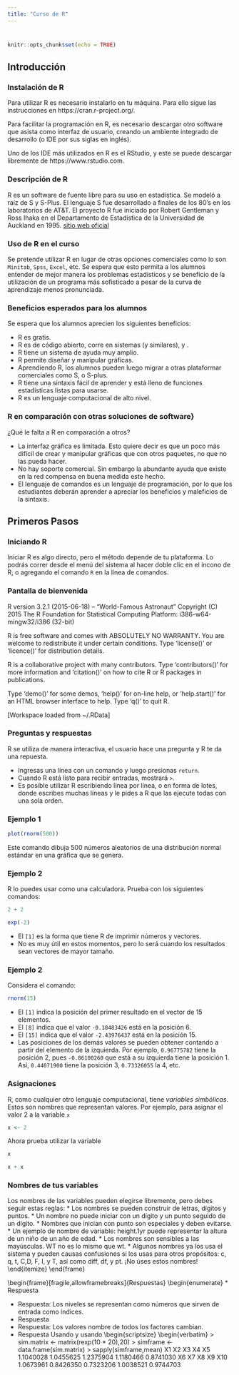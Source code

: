 ```yaml
---
title: "Curso de R"
---
```

# {.tabset .tabset-fade .tabset-pills}

```r
knitr::opts_chunk$set(echo = TRUE)
```

## Introducción
### Instalación de R
Para utilizar R es necesario instalarlo en tu máquina. Para ello sigue
las instrucciones en https://cran.r-project.org/.

Para facilitar la programación en R, es necesario descargar otro software que
asista como interfaz de usuario, creando un ambiente integrado de desarrollo
(o IDE por sus siglas en inglés).

Uno de los IDE más utilizados en R es el RStudio, y este se puede descargar
libremente de https://www.rstudio.com.

### Descripción de R

R es un software de fuente libre para su uso en estadística. Se modeló a raíz de
S y S-Plus. El lenguaje S fue desarrollado a finales de los 80's en los
laboratorios de AT\&T. El proyecto R fue iniciado por Robert Gentleman y Ross
Ihaka en el Departamento de Estadística de la Universidad de Auckland en 1995. [sitio web oficial](https://cran.r-project.org)

### Uso de R en el curso
Se pretende utilizar R en lugar de otras opciones comerciales como lo son `Minitab`,
`Spss`, `Excel`, etc. Se espera que esto permita a los alumnos entender de mejor
manera los problemas estadísticos y se beneficio de la utilización de un programa
más sofisticado a pesar de la curva de aprendizaje menos pronunciada.

### Beneficios esperados para los alumnos

Se espera que los alumnos aprecien los siguientes beneficios:

* R es gratis.
* R es de código abierto, corre en sistemas \textsc{Unix} (y similares), \textsc{Windows} y \textsc{Macintosh}.
* R tiene un sistema de ayuda muy amplio.
* R permite diseñar y manipular gráficas.
* Aprendiendo R, los alumnos pueden luego migrar a otras plataformar comerciales como S, o S-plus.
* R tiene una sintaxis fácil de aprender y está lleno de funciones estadísticas listas para usarse.
* R es un lenguaje computacional de alto nivel. 


### R en comparación con otras soluciones de software}
¿Qué le falta a R en comparación a otros?

* La interfaz gráfica es limitada. Esto quiere decir es que un poco más difícil
de crear y manipular gráficas que con otros paquetes, no que no las pueda hacer.
* No hay soporte comercial. Sin embargo la abundante ayuda que existe en la red
compensa en buena medida este hecho.
* El lenguaje de comandos es un lenguaje de programación, por lo que los estudiantes deberán aprender a apreciar los beneficios y maleficios de la sintaxis.

## Primeros Pasos

### Iniciando R

Iniciar R es algo directo, pero el método depende de tu plataforma.
Lo podrás correr desde el menú del sistema al hacer doble clic en el íncono
de R, o agregando el comando `R` en la línea de comandos.

### Pantalla de bienvenida

R version 3.2.1 (2015-06-18) -- "World-Famous Astronaut"
Copyright (C) 2015 The R Foundation for Statistical Computing
Platform: i386-w64-mingw32/i386 (32-bit)

R is free software and comes with ABSOLUTELY NO WARRANTY.
You are welcome to redistribute it under certain conditions.
Type 'license()' or 'licence()' for distribution details.

R is a collaborative project with many contributors.
Type 'contributors()' for more information and
'citation()' on how to cite R or R packages in publications.

Type 'demo()' for some demos, 'help()' for on-line help, or
'help.start()' for an HTML browser interface to help.
Type 'q()' to quit R.

[Workspace loaded from ~/.RData]

>


### Preguntas y respuestas
R se utiliza de manera interactiva, el usuario hace una pregunta y R te da
una repuesta.

* Ingresas una línea con un comando y luego presionas `return`.
* Cuando R está listo para recibir entradas, mostrará `>`.
* Es posible utilizar R escribiendo línea por línea, o en forma de lotes,
donde escribes muchas líneas y le pides a R que las ejecute todas con una sola
orden.

### Ejemplo 1
```r
plot(rnorm(500))
```
Este comando dibuja 500 números aleatorios de una distribución normal estándar en
una gráfica que se genera.

### Ejemplo 2
R lo puedes usar como una calculadora. Prueba con los siguientes comandos:
```r
2 + 2
```
```r
exp(-2)
```

* El `[1]` es la forma que tiene R de imprimir números y vectores.
* No es muy útil en estos momentos, pero lo será cuando los resultados sean
vectores de mayor tamaño.

### Ejemplo 2
Considera el comando:
```r
rnorm(15)
```

* El `[1]` indica la posición del primer resultado en el vector de 15 elementos.
* El `[8]` indica que el valor `-0.18483426` está en la posición 6.
* El `[15]` indica que el valor `-2.43976437` está en la posición 15.
* Las posiciones de los demás valores se pueden obtener contando a partir del elemento de la izquierda. Por ejemplo, `0.96775782` tiene la posición 2, pues `-0.86100260` que está a su izquierda tiene la posición 1. Así, `0.44071900` tiene
la posición 3, `0.73326055` la 4, etc.


### Asignaciones
R, como cualquier otro lenguaje computacional, tiene *variables simbólicas*.
Estos son nombres que representan valores. Por ejemplo, para asignar el valor 2 a
la variable `x`
```r
x <- 2
```

Ahora prueba utilizar la variable
```r
x
```

```r
x + x
```


### Nombres de tus variables
Los nombres de las variables pueden elegirse libremente, pero debes seguir estas
reglas:
* Los nombres se pueden construir de letras, dígitos y puntos.
* Un nombre no puede iniciar con un dígito y un punto seguido de un dígito.
* Nombres que inician con punto son especiales y deben evitarse.
* Un ejemplo de nombre de variable: height.1yr puede representar la altura de
un niño de un año de edad.
* Los nombres son sensibles a las mayúsculas. WT no es lo mismo que wt.
* Algunos nombres ya los usa el sistema y pueden causas confusiones si los usas
para otros propósitos: c, q, t, C,D, F, I, y T, así como diff, df, y pt. ¡No úses
estos nombres!
\end{itemize}
\end{frame}

\begin{frame}[fragile=singleslide]{Aritmética vectorizada}
En estadística raras veces trabajas con un sólo dato, ocupas conjuntos de datos.
Estos conjunto se pueden agrupar a través de vectores.
\begin{verbatim}
> weight <- c(60, 72, 57, 90, 95, 72)
> weight
[1] 60 72 57 90 95 72
\end{verbatim}
La función \verb|c(...)| se usa para definir vectores.
\end{frame}

\begin{frame}[fragile=singleslide]{Aritmética vectorizada}
Ahora puedes hacer cálculos aritméticos utilizando vectores.
\begin{scriptsize}
\begin{verbatim}
> height <- c(1.75, 1.80, 1.65, 1.90, 1.74, 1.91)
> bmi <- weight / height^2
> bmi
[1] 19.59184 22.22222 20.93664 24.93075 31.37799 19.73630
\end{verbatim}
\end{scriptsize}
Nota que las operaciones se hacen elemento por elemento de cada vector.
\begin{alertblock}{Reciclaje}
Si un vector es menor que otro, el vector de menor longitud se recicla.
Esto es mayormente usado en vectores de tamaño 1 (escalares), pero también cuando
se desean lograr un patrón. Si el vector de mayor tamaño no es múltiplo del de
menor tamaño, R ejecuta el cálculo pero arroja una advertencia.
\end{alertblock}
\end{frame}

\begin{frame}[fragile=singleslide]{Ejemplo}
Calculemos la media y la desviación estándar de la variable \verb|weight|.
\begin{scriptsize}
\begin{verbatim}
> sum(weight)
[1] 446
> sum(weight) / length(weight)
[1] 74.33333
\end{verbatim}
\end{scriptsize}

Para salvar la media y usarla en el cálculo de la desviación estándar:
\begin{scriptsize}
\begin{verbatim}
> xbar <- sum(weight) / length(weight)
> weight - xbar
[1] -14.333333  -2.333333 -17.333333  15.666667  20.666667  -2.333333
> (weight - xbar)^2
[1] 205.444444   5.444444 300.444444 245.444444 427.111111   5.444444
> sum((weight - xbar)^2)
[1] 1189.333
> sqrt(sum((weight - xbar)^2))
[1] 34.48671
\end{verbatim}
\end{scriptsize}

\end{frame}

\begin{frame}[fragile=singleslide]{Ejemplo}
Otra forma de lograr el mismo resultado es mediante las funciones \verb|mean(...)| y
\verb|sd(...)|
\begin{verbatim}
> mean(weight)
[1] 74.33333
> sd(weight)
[1] 15.42293
\end{verbatim}
\end{frame}

\begin{frame}[fragile=singleslide]{Ejemplo de Prueba de Hipótesis}
\begin{block}{Prueba $t$}
Usando lo datos calculados del BMI, prueba si la media de los 6 BMI's calculados
anteriormente es 22.5 o no lo es. Usa la prueba $t$ para averiguarlo.
\end{block}
\begin{scriptsize}
\begin{verbatim}
> t.test(bmi,mu=22.5)

	One Sample t-test

data:  bmi
t = 0.34488, df = 5, p-value = 0.7442
alternative hypothesis: true mean is not equal to 22.5
95 percent confidence interval:
 18.41734 27.84791
sample estimates:
mean of x 
 23.13262 
\end{verbatim}
\end{scriptsize}

\end{frame}

\begin{frame}[fragile]{Gráficas}
R puede ayudarnos a visualizar los datos mediante el uso de gráficas.
\begin{verbatim}
> plot(height,weight)
\end{verbatim}
\begin{figure}
\includegraphics[scale=0.5]{IE02_Iniciemos/plotHW1.pdf}
\end{figure}
\end{frame}

\begin{frame}[fragile]{Gráficas}
Debido a que un BMI normal debe ser alrededor de 22.5, se espera que
$weight \approx 22.5 \times height^2$. Esta línea la podemos incluir en la figura.
\begin{scriptsize}
\begin{verbatim}
> hh <- c(1.65, 1.70, 1.75, 1.80, 1.85, 1.90)
> lines(hh, 22.5 * hh^2)
\end{verbatim}
\end{scriptsize}
\begin{figure}
\includegraphics[scale=0.5]{IE02_Iniciemos/plotHW2.pdf}
\end{figure}
\end{frame}

\begin{frame}[fragile]{Gráficas}
La función \verb|lines(...)| agrega valores $(x,y)$ conectados por líneas.
\begin{block}{Nota}
En el ejemplo se utilizó como entrada de la función la variable \verb|hh| para
aproximar la línea curva por medio de líneas equidistantes ordenadas. Prueba utilizar
otros valores de entrada para averiguar que sucede si estos no están ordenados o
no so equidistantes.
\end{block}
\end{frame}

\section{Elmentos Esenciales del Lenguaje R}

\subsection{Expresiones, objetos, funciones y argumentos}

\begin{frame}[fragile]{Expresiones y Objetos}
La forma de interactuar con R es a través de expresiones.
\begin{itemize}
* El usuario ingresa una expresión, R la evalúa e imprime el resultado.
* Algunas expresiones se evalúan no por su resultado, sino por su efecto
secundario, como una imagen o escribir en un archivo.
* Todas las expresiones regresan un resultado, que puede ser \verb|NULL|, y
a veces puede ser invisible.
* Las expresiones involucran variables de referencia, operadores como $+$,
llamadas de funciones, y otras que todavía no se mencionan.
* Las expresiones trabajan en \emph{objetos}. Este es un término abstracto
para referirse a cualquier cosa que se puede asignar a una variable. Un vector
es un ejemplo de un objeto.
\end{itemize}
\end{frame}

\begin{frame}[fragile]{Funciones y Argumentos}
Muchas cosas en R se hacen llamando funciones. Estas son análogas a lo que en
matemáticas se le conoce como función de una o más variables. Por ejemplo:
\begin{verbatim}
> log(x)
> plot(height,weight)
\end{verbatim}
En el último caso, la función se llama \verb|plot| y los argumentos son
\verb|height| y \verb|weight|.
\end{frame}

\begin{frame}[fragile]{Funciones y Argumentos}
Una función puede tener muchos argumentos. Para ver los argumentos se una
función en específico se puede utilizar la función \verb|arg|.
\begin{scriptsize}
\begin{verbatim}
> args(plot.default)
function (x, y = NULL, type = "p", xlim = NULL, ylim = NULL, 
    log = "", main = NULL, sub = NULL, xlab = NULL, ylab = NULL, 
    ann = par("ann"), axes = TRUE, frame.plot = axes, panel.first = NULL, 
    panel.last = NULL, asp = NA, ...) 
NULL
\end{verbatim}
\end{scriptsize}
Los argumentos que no están seguido por un igual son argumentos obligatorios.
Mientras que los que están seguidor por un igual son opcionales. Los opcionales, de
no establecerse, quedan definidos por un valor por defecto.
\end{frame}

\begin{frame}[fragile]{Funciones y Argumentos}
Prueba incluir un argumento opcional a la función \verb|plot|:
\begin{verbatim}
> plot(height,weight)
> plot(height,weight,pch = 2)
\end{verbatim}
\end{frame}

\begin{frame}[fragile]{Funciones y Argumentos}
Algunas funciones no requieren argumentos. Por ejemplo, para mostrar el contenido
del espacio de trabajo puedes usar la función \verb|ls()|.
\begin{block}{Funciones sin argumentos}
Todas las funciones están seguidas por paréntesis (), aún si estas no requieren
de argumentos para ejecutarse.
\end{block}
\end{frame}

\subsection{Vectores}

\begin{frame}[fragile]{Vectores}
Existen tres tipo de vectores:
\begin{itemize}
* Vectores numéricos.
\begin{verbatim}
> c(1, 2, 3,4, 6)
[1] 1 2 3 4 6
\end{verbatim}
* Vectores de caracteres.
\begin{verbatim}
> c("Huey", "Dewey", "Louie")
[1] "Huey"  "Dewey" "Louie"
> c('Huey', 'Dewey', 'Louie')
[1] "Huey"  "Dewey" "Louie"
\end{verbatim}
* Vectores lógicos.
\begin{verbatim}
> c(TRUE,TRUE,FALSE,TRUE)
[1]  TRUE  TRUE FALSE  TRUE
> c(T,T,F,T)
[1]  TRUE  TRUE FALSE  TRUE
\end{verbatim}
\end{itemize}
\end{frame}

\begin{frame}[fragile]{Vectores}
Un vector lógico puede ser de resultado de evaluar un operador lógico o una expresión
de relación:
\begin{verbatim}
> bmi > 25
[1] FALSE FALSE FALSE FALSE  TRUE FALSE
\end{verbatim}
\end{frame}

\begin{frame}[fragile]{Valores faltantes}
Es frecuente encontrar bases de datos con valores faltantes. R permite identificar
un valor faltante como \verb|NA| para su posterior manipulación.
\end{frame}

\begin{frame}[fragile,allowframebreaks]{Funciones que crean vectores}
En ocasiones es útil crear vectores. He aquí algunas funciones:
\begin{itemize}
* \verb|c|: permite crear un vector especificando los valores de los elementos.
\begin{verbatim}
> c(42,57,12,19,1,3,4)
[1] 42 57 12 19  1  3  4
\end{verbatim}
* \verb|seq|: Crea un secuencia de puntos equidistantes.
\begin{verbatim}
> seq(4,9)
[1] 4 5 6 7 8 9
> seq(4,10,2)
[1]  4  6  8 10
> seq(1.65,1.90,0.05)
[1] 1.65 1.70 1.75 1.80 1.85 1.90
\end{verbatim}
* \verb|4:9|: Una sitaxis especial para crear vectores tipo \verb|seq(4,9)|.
El 4 y el 9 son números usados como ejemplo.
\begin{verbatim}
> 4:9
[1] 4 5 6 7 8 9
\end{verbatim}
* \verb|rep|: Replica los valores y tiene dos variantes, dependiendo
si el segundo argumento es un vector o un escalar.
\begin{verbatim}
> oops <- c(7,9,13)
> rep(oops,3)
[1]  7  9 13  7  9 13  7  9 13
> rep(oops,1:3)
[1]  7  9  9 13 13 13
\end{verbatim}
\end{itemize}
\end{frame}

\begin{frame}[fragile]{Ejercicio}
Crea un vector de codificaciones. Los primeros 5 elementos corresponden a alumnos
de prepatec, los siguientes 5 de licenciatura y los siguiente 8 de posgrado.
Utiliza la función \verb|rep|.
\end{frame}

\begin{frame}[fragile]{Respuesta}
\begin{verbatim}
> rep(c(1,2,3),c(5,5,8))
 [1] 1 1 1 1 1 2 2 2 2 2 3 3 3 3 3 3 3 3
\end{verbatim}
\end{frame}

\subsection{Matrices y arreglos}

\begin{frame}{Matrices}
\begin{block}{Matriz}
En matemáticas, una matriz es un arreglo \emph{numérico} de dos dimensiones. En R, este arreglo
no se limita a números. Pueden ser incluso \emph{cadenas de caracteres}
\end{block}
\end{frame}

\begin{frame}[fragile]{Convierte un vector a una matriz}
Usa el comando \verb|dim|:
\begin{verbatim}
> x <- 1:12
> dim(x) <- c(3,4)
> x
     [,1] [,2] [,3] [,4]
[1,]    1    4    7   10
[2,]    2    5    8   11
[3,]    3    6    9   12
\end{verbatim}
La función \verb|dim| cambia el atributo de dimensiones de x, haciendo que R trate
al vector de 12 números como una matriz $3 \times 4$. Nota la secuencia en que los
elementos del vector se acomodan en la matriz, iniciando por el primer elemento
de la primer columna de la izquierda.
\end{frame}

\begin{frame}[fragile]{Crea una matriz en menos pasos}
Lo anterior se puede simplificar utilizando la función \verb|matrix| de R:
\begin{verbatim}
> matrix(1:12,nrow = 3,byrow = T)
     [,1] [,2] [,3] [,4]
[1,]    1    2    3    4
[2,]    5    6    7    8
[3,]    9   10   11   12
\end{verbatim}
\begin{block}{Observa el llenado}
Nota que ahora al usar \verb|byrow = T| la matriz se llena siguiendo las filas en
lugar de las columnas.
\end{block}
\end{frame}

\begin{frame}[fragile]{Agrega nombres a tus filas y columnas}
Una característica de R es que te permite personalizar los nombres de
las columnas y las filas. Esto es especialmente útil cuando la matrices son muy grandes.
\begin{verbatim}
> x <- matrix(1:12,nrow = 3,byrow = T)
> rownames(x) <- LETTERS[1:3]
> x
  [,1] [,2] [,3] [,4]
A    1    2    3    4
B    5    6    7    8
C    9   10   11   12
\end{verbatim}
Además de la función \verb|LETTERS| están \verb|letters| y \verb|month.name| que pueden
ser de utilidad.
\end{frame}

\begin{frame}[fragile]{Trasponer matrices}
Para transponer matrices hay que utilizar la función \verb|t|:
\begin{verbatim}
> t(x)
     A B  C
[1,] 1 5  9
[2,] 2 6 10
[3,] 3 7 11
[4,] 4 8 12
\end{verbatim}
\end{frame}

\begin{frame}[fragile]{Pegar reglones y columnas}
Puedes construir matrices pegando reglones y columnas:
\begin{small}
\begin{verbatim}
> cbind(A = 1:4, B= 5:8, C = 9:12)
     A B  C
[1,] 1 5  9
[2,] 2 6 10
[3,] 3 7 11
[4,] 4 8 12
> rbind(A = 1:4, B= 5:8, C = 9:12)
  [,1] [,2] [,3] [,4]
A    1    2    3    4
B    5    6    7    8
C    9   10   11   12
\end{verbatim}
\end{small}
\end{frame}

\subsection{Factores}

\begin{frame}[fragile]{Factores}
Es común en estadística tener variables categóricas. En ocaciones estas variables
tienen nombres o códigos numéricos. En R estas variables se especifican como
\emph{factores}.
\begin{verbatim}
> pain <- c(0,3,2,2,1)
> fpain <- factor(pain,levels = 0:3)
> fpain
[1] 0 3 2 2 1
Levels: 0 1 2 3
> levels(fpain) <- c("none", "mild", "medium", "severe")
> fpain
[1] none   severe medium medium mild  
Levels: none mild medium severe
\end{verbatim}
\end{frame}

\begin{frame}[fragile]{Factores}
Puedes extraer la codificación numérica de los niveles de los factores
\begin{verbatim}
> as.numeric(fpain)
[1] 1 4 3 3 2
> levels(fpain)
[1] "none"   "mild"   "medium" "severe"
\end{verbatim}
\end{frame}

\begin{frame}[fragile]{Si no defines los niveles}
Si no defines los niveles, R lo hará por ti siguiendo el orden alfabético. Sin embargo,
hacer esto puede llevar consigo problemas.
\begin{scriptsize}
\begin{verbatim}
> text.pain <- c("none", "severe", "medium", "medium", "mild")
> ftext.pain <- factor(text.pain)
> ftext.pain
[1] none   severe medium medium mild  
Levels: medium mild none severe
> as.numeric(ftext.pain)
[1] 3 4 1 1 2
\end{verbatim}
\end{scriptsize}
\end{frame}

\subsection{Listas}

\begin{frame}[fragile]{Listas}
Las listas son colecciones de objetos en un objeto compuesto más grande. Para
crearlas se utiliza la función \verb|list|. Por ejemplo:
\begin{scriptsize}
\begin{verbatim}
> intake.pre <- c(5260, 5470, 5640, 6180, 6390,
+ 6515, 6805, 7515, 7515, 8230, 8770)
> intake.post <- c(3910, 4220, 3885, 5160, 5645,
+ 4680, 5265, 5975, 6790, 6900, 7335)
> mylist <-list(before = intake.pre, after = intake.post)
> mylist
$before
 [1] 5260 5470 5640 6180 6390 6515 6805 7515 7515 8230 8770

$after
 [1] 3910 4220 3885 5160 5645 4680 5265 5975 6790 6900 7335
\end{verbatim}
\end{scriptsize}
\end{frame}

\begin{frame}[fragile]{Llamando elementos de una lista}
Los componentes de una lista se nombran según los nombres de los argumentos utilizados
en la función \verb|list|. Se pueden extraer usando el operador \verb|$|:
\begin{scriptsize}
\begin{verbatim}
> mylist$before
 [1] 5260 5470 5640 6180 6390 6515 6805 7515 7515 8230 8770
\end{verbatim}
\end{scriptsize}
\end{frame}

\subsection{Data Frame}

\begin{frame}{Data Frame}
Un \emph{data frame} corresponde lo que en estadística se le conoce como una
\emph{matriz de datos} o un \emph{conjunto de datos}.
\begin{block}{Data frame}
Es una lista de vectores y/o factores que tiene el mismo largo, y se relacionan
transversalmente los unos a los otros.
\end{block}
Además, puedes nombrar cada columna de forma única.
\end{frame}

\begin{frame}[fragile]{Data Frame}
Puede crear data frames de variables existentes:
\begin{small}
\begin{verbatim}
> d <- data.frame(intake.pre, intake.post)
> d
   intake.pre intake.post
1        5260        3910
2        5470        4220
3        5640        3885
4        6180        5160
5        6390        5645
6        6515        4680
7        6805        5265
8        7515        5975
9        7515        6790
10       8230        6900
11       8770        7335
\end{verbatim}
\end{small}
\end{frame}

\begin{frame}[fragile]{Data Frame}
Al igual que las listas, la información se puede extraer usando el operador \verb|$|.
\begin{small}
\begin{verbatim}
> d$intake.pre
 [1] 5260 5470 5640 6180 6390 6515 6805 7515 7515 8230 8770
\end{verbatim}
\end{small}
\end{frame}

\subsection{Indexación}

\begin{frame}[fragile]{Indexado}
Si se requiere de un elemento en particular de un vector se usan corchetes \verb|[...]|.
\begin{verbatim}
> d$intake.pre[5]
[1] 6390
\end{verbatim}
Si se requieren varios elementos:
\begin{verbatim}
> intake.pre[c(3,5,7)]
[1] 5640 6390 6805
\end{verbatim}
Nota que \verb|intake.pre[c(3,5,7)]| es distinto a \verb|intake.pre[3,5,7]|. El segundo
indica un indexado en tres dimensiones, y no es el caso que buscamos.
\end{frame}

\begin{frame}[fragile]{Indexado}
Otra opción es mediante la definición previa del vector:
\begin{verbatim}
> v <- c(3,5,7)
> intake.pre[v]
[1] 5640 6390 6805
> intake.pre[1:5]
[1] 5260 5470 5640 6180 6390
\end{verbatim}
\end{frame}

\begin{frame}[fragile]{Indices negativos}
Con R puedes definir qué índice no deseas, y te devolverá el resto:
\begin{verbatim}
> intake.pre[-c(3,5,7)]
[1] 5260 5470 6180 6515 7515 7515 8230 8770
\end{verbatim}
\begin{block}{No se mezclan}
No es posible mezclar índices positivos y negativos en una misma orden.
\end{block}
\end{frame}

\subsection{Selección condicional}

\begin{frame}[fragile]{Selección condicional}
Anteriormente vimos como extraer información a través del uso de índices. Pero en ocasiones
nos interesa únicamente la información que cumpla con cierta regla. Por ejemplo:
\begin{scriptsize}
\begin{verbatim}
> intake.post
 [1] 3910 4220 3885 5160 5645 4680 5265 5975 6790 6900 7335
> intake.pre > 7000
 [1] FALSE FALSE FALSE FALSE FALSE FALSE FALSE  TRUE  TRUE  TRUE  TRUE
> intake.post[intake.pre > 7000]
[1] 5975 6790 6900 7335
\end{verbatim}
\end{scriptsize}
El comando \verb|intake.pre > 7000| genera un vector lógico que es verdadero en los
últimos cuatro elementos, y al incluir el vector lógico dentro de otro vector, R regresará
los valores donde el vector lógico sea verdadero. Observa que las posiciones obtenidas para este caso
son los valores del arreglo \verb|intake.post| donde \verb|intake.pre| posee
valores mayores a 7000.
\end{frame}

\begin{frame}[fragile]{Operadores de comparación}
Los operadores de comparación son:
\begin{itemize}
* \verb|<|: menor que.
* \verb|>|: mayor que.
* \verb|==|: igual a. Se usan dos iguales para diferenciar del operador \verb|=|
que es usado para asignar valores.
* \verb|<=|: menor o igual que.
* \verb|>=|: mayor o igual que.
* \verb|!=|: diferente de.
\end{itemize}
\end{frame}

\begin{frame}[fragile]{Operadores lógicos}
\begin{itemize}
* \verb|&|: lógico ``y''.
* \verb|||: lógico ``0''.
* \verb|!|: lógico ``No''.
* \verb|&&|: lógico ``y también''.
* \texttt{||}: lógico ``0 de otra manera''.
\end{itemize}
El operador \verb|&| es vectorizado y el operador \verb|&&| no lo es.
\begin{verbatim}
> ((-2:2) >= 0) & ((-2:2) <= 0)
[1] FALSE FALSE  TRUE FALSE FALSE
> ((-2:2) >= 0) && ((-2:2) <= 0)
[1] FALSE
\end{verbatim}
\end{frame}

\begin{frame}[fragile]{Ejemplo}
Puedes utilizar operadores lógicos para mejorar tus índices lógicos.
\begin{verbatim}
> intake.post[intake.pre > 7000 & intake.pre <= 8000]
[1] 5975 6790
\end{verbatim}
R regresará aquellos elementos donde el valor lógico sea verdadero (\verb|TRUE|).
\end{frame}

\begin{frame}[fragile]{Valores faltantes}
\begin{alertblock}{Cuidado con los valores faltantes}
En caso de que existan valores faltantes, R evaluará la operación lógica, pero en lugar
de general un valor de \verb|TRUE| o \verb|FALSE| colocará un \verb|NA|, indicando que
existe un valor faltante.
\end{alertblock}
Para saber si R ha asignado valores faltantes se puede utilizar la función \verb|is.na()|.\\
La comparación \verb|x == NA| no es posible, por lo que R la marca como \verb|NA|. Es decir,
la comparación de x con un elemento desconocido es un elemento desconocido.
\end{frame}

\begin{frame}[fragile]{Indexar data frames}
La indexación también funciona en los data frames. Se pueden llamar valores
como si se tratara de coordenadas en una matriz.
\begin{verbatim}
> d <- data.frame(intake.pre, intake.post)
> d[5,1]
[1] 6390
\end{verbatim}
Si deseas obtener todos los valores de un reglón
\begin{verbatim}
> d[5,]
  intake.pre intake.post
5       6390        5645
\end{verbatim}
\end{frame}

\begin{frame}[fragile]{Indexar data frames}
No es lo mismo \verb|d[2]| a \verb|d[,2]|
\begin{scriptsize}
\begin{verbatim}
> d[2]
   intake.post
1         3910
2         4220
3         3885
4         5160
5         5645
6         4680
7         5265
8         5975
9         6790
10        6900
11        7335
> d[,2]
 [1] 3910 4220 3885 5160 5645 4680 5265 5975 6790 6900 7335
\end{verbatim}
\end{scriptsize}
En el primer caso tienes un data frame de una columna, en el segundo un vector.
\end{frame}

\begin{frame}[fragile]{Indexar data frames}
También puedes usar vectores lógicos para indexar
\begin{verbatim}
> d[d$intake.pre > 7000,]
   intake.pre intake.post
8        7515        5975
9        7515        6790
10       8230        6900
11       8770        7335
\end{verbatim}
Recuerda usar la coma para indicar que los valores lógicos se evalúan en la primer
columna.
\end{frame}

\begin{frame}[fragile]{Indexar data frames}
Si sólo deseas ver los primeros elementos del data frame
\begin{verbatim}
> d[1:2,]
  intake.pre intake.post
1       5260        3910
2       5470        4220
\end{verbatim}
Recuerda usar la coma para indicar que los valores lógicos se evalúan en la primer
columna.
\end{frame}

\begin{frame}[fragile]{Indexar data frames}
También puedes ver los primeros y los últimos elementos del data frame usando
las funciones \verb|head()| y \verb|tail()|
\begin{verbatim}
> head(d)
  intake.pre intake.post
1       5260        3910
2       5470        4220
3       5640        3885
4       6180        5160
5       6390        5645
6       6515        4680
\end{verbatim}
Prueba usar \verb|tail()| para observar el resultado.
\end{frame}

\begin{frame}[fragile]{Pausa: instala paquete}
Los siguiente ejercicios los haremos siguiendo bases de datos provistas
en el paquete \verb|ISwR|. Sólo sigue las siguientes instrucciones:
\begin{verbatim}
> install.packages("ISwR")
> library(ISwR)
\end{verbatim}
Ya puedes continuar.
\end{frame}

\begin{frame}[fragile]{Datos agrupados y data frames}
Observa los siguientes datos:
\begin{tiny}
\begin{verbatim}
> energy
   expend stature
1    9.21   obese
2    7.53    lean
3    7.48    lean
4    8.08    lean
5    8.09    lean
6   10.15    lean
7    8.40    lean
8   10.88    lean
9    6.13    lean
10   7.90    lean
11  11.51   obese
12  12.79   obese
13   7.05    lean
14  11.85   obese
15   9.97   obese
16   7.48    lean
17   8.79   obese
18   9.69   obese
19   9.68   obese
20   7.58    lean
21   9.19   obese
22   8.11    lean
\end{verbatim}
\end{tiny}
\end{frame}

\begin{frame}[fragile]{Datos agrupados y data frames}
Puedes separar en dos vectores los valores de \verb|expend| según el factor \verb|stature|.
\begin{verbatim}
> exp.lean <- energy$expend[energy$stature == "lean"]
> exp.obese <- energy$expend[energy$stature == "obese"]
\end{verbatim}
O lo puedes hacer en un solo paso con la función \verb|split()|
\begin{tiny}
\begin{verbatim}
> split(energy$expend, energy$stature)
$lean
 [1]  7.53  7.48  8.08  8.09 10.15  8.40 10.88  6.13  7.90  7.05  7.48  7.58  8.11

$obese
[1]  9.21 11.51 12.79 11.85  9.97  8.79  9.69  9.68  9.19
\end{verbatim}
\end{tiny}
\end{frame}

\subsection{Ciclos implícitos}

\begin{frame}[fragile]{Ciclos implícitos}
Se conoce como ciclo a un acción que se repite hasta un número determinado de veces o
hasta que se cumple una condición.\\
Cuando uno programa funciones personalizadas, es común utilizar ciclos explícitos
mediante otras funciones como \verb|for| y \verb|while|. Sin embargo, su uso requiere
control de flujo de datos, lo que incrementa la dificultad y el riesgo de error.\\
Para facilitar estas operaciones y reducir el grado de error, R proporciona algunas
funciones que permiten generar ciclos \emph{sencillos}. Estas funciones son:
\begin{itemize}
* \verb|lapply|.
* \verb|sapply|.
* \verb|tapply|.
* \verb|replicate|.
\end{itemize}
\end{frame}

\begin{frame}[fragile]{lapply}
Como ejemplo, para calcular la media.
\begin{verbatim}
> lapply(thuesen, mean, na.rm = T)
$blood.glucose
[1] 10.3

$short.velocity
[1] 1.325652
\end{verbatim}
El primer argumento introducido es data frame, el segundo es la función que se aplicará
a cada columna del data frame, el tercer argumento \verb|na.rm = T| indica a R que
ignore los valores faltantes.
\end{frame}

\begin{frame}[fragile]{sapply}
\verb|lapply| generó los resultados en una lista. Si deseamos los resultados en un
vector o matriz, podemos utilizar la función \verb|sapply|. La ``s'' es por simple.
\begin{verbatim}
> sapply(thuesen, mean, na.rm = T)
 blood.glucose short.velocity 
     10.300000       1.325652 
\end{verbatim}
\end{frame}

\begin{frame}[fragile]{replicate}
Si deseamos realizar una operación un número predeterminado de veces, podemos utilizar
la función \verb|replicate|.
\begin{verbatim}
> replicate(10,mean(rexp(20)))
 [1] 1.1879751 0.7896432 0.8530818 1.2532436 0.5704128
 [6] 1.0008456 1.1049465 0.6551930 1.1522924 1.1465836
\end{verbatim}
Aquí, el primer argumento indica el número de replicas que deseamos, el segundo argumento
es la función que deseamos que se ejecute esa cantidad de veces.
\end{frame}

\begin{frame}[fragile]{apply}
Si deseamos trabajar con una matriz, y deseamos realizar una operación por cada
columna o reglón, podemos utilizar la función \verb|apply|.
\begin{scriptsize}
\begin{verbatim}
> m <- matrix(rnorm(12),4)
> m
           [,1]       [,2]       [,3]
[1,] -1.2579939 -1.4615055 -0.1273765
[2,]  0.2856864  1.2293273  1.1210700
[3,]  1.5710954  0.6571184  0.1768200
[4,] -0.5209838  0.1575533  1.5351948
> apply(m,2,min)
[1] -1.2579939 -1.4615055 -0.1273765
> apply(m,1,min)
[1] -1.4615055  0.2856864  0.1768200 -0.5209838
\end{verbatim}
\end{scriptsize}
Aquí, en el primer caso obtenemos el mínimo por columna. En el segundo caso lo obtenemos
por reglón.
\end{frame}

\begin{frame}[fragile]{tapply}
\verb|tapply| se utiliza para aplicar una función a los datos clasificados según un factor.
\begin{verbatim}
> tapply(energy$expend,energy$stature,median)
 lean obese 
 7.90  9.69 
\end{verbatim}
\end{frame}

\subsection{Ordenamientos}

\begin{frame}[fragile]{Ordenamientos}
Ordenar los datos es una tarea trivial con la función \verb|sort|.
\begin{verbatim}
> intake$post
 [1] 3910 4220 3885 5160 5645 4680 5265 5975 6790
[10] 6900 7335
> sort(intake.post)
 [1] 3885 3910 4220 4680 5160 5265 5645 5975 6790
[10] 6900 7335
\end{verbatim}
Para ordenar de manera decreciente
\begin{verbatim}
> sort(intake.post,decreasing = T)
 [1] 7335 6900 6790 5975 5645 5265 5160 4680 4220
[10] 3910 3885
\end{verbatim}
\end{frame}

\begin{frame}[fragile]{Obtener jerarquías}
Las jerarquías son las posiciones relativas en orden ascendente de un conjunto
de números. Se pueden obtener con la función \verb|order|.
\begin{verbatim}
> intake$post
 [1] 3910 4220 3885 5160 5645 4680 5265 5975 6790
[10] 6900 7335
> order(intake.post)
 [1]  3  1  2  6  4  7  5  8  9 10 11
\end{verbatim}
En este caso, el 3 aparece al principio indicando que el elemento más pequeño
se encuentra en la tercer posición. Sigue el 1, indicando que el segundo más pequeño
está en la primer posición, y así sucesivamente.
\end{frame}

\begin{frame}[fragile]{Extender el orden de una arreglo hacia otros}
En ocasiones se requiere ordenar un vector, pero manteniendo la posición relativa
de los otros que están relacionados y que son de igual longitud. Para ello ocupamos
la extraña forma en que nos indica R las jerarquías con función \verb|order|.
\begin{verbatim}
> o <- order(intake$post)
> o
 [1]  3  1  2  6  4  7  5  8  9 10 11
> intake$post[o]
 [1] 3885 3910 4220 4680 5160 5265 5645 5975 6790
[10] 6900 7335
> intake$pre[o]
 [1] 5640 5260 5470 6515 6180 6805 6390 7515 7515
[10] 8230 8770
\end{verbatim}
\end{frame}

\begin{frame}[fragile]{Extender el orden de una arreglo hacia otros}
Lo anterior se puede hacer directamente en un data frame.
\begin{scriptsize}
\begin{verbatim}
> intake[o,]
    pre post
3  5640 3885
1  5260 3910
2  5470 4220
6  6515 4680
4  6180 5160
7  6805 5265
5  6390 5645
8  7515 5975
9  7515 6790
10 8230 6900
11 8770 7335
\end{verbatim}
\end{scriptsize}
\end{frame}

\subsection{Ejercicios}

\begin{frame}[fragile]{Ejercicios}
\begin{enumerate}
* ¿Cómo podrías revisar si dos vectores son iguales cuando pueden contener valore
faltantes (\verb|NA|)? Usar la función \verb|identical| se considera trampa. Puedes usar
la función \verb|all|, investígala.

* Si \verb|x| es un factor de $n$ niveles y \verb|y| es un vector de $n$ elementos,
qué pasa si calculas \verb|y[x]|.

* Escribe expresiones lógicas para extraer la información de las niñas de entre 7
y 14 años de edad del conjunto de datos \verb|juul|

* ¿Qué pasa si cambias los niveles de un factor con la función \verb|levels| y le das
el mismo valor a dos o más niveles?

* Anteriormente se utilizó la función \verb|replicate| para obtener la media de 20 números
aleatorios generados de una distribución exponencial, y esto se repitió 10 veces. ¿Cómo
harías lo mismo utilizando la función \verb|apply| y \verb|sapply|?

\end{enumerate}
\end{frame}

\begin{frame}[fragile,allowframebreaks]{Respuestas}
\begin{enumerate}
* Respuesta
\begin{scriptsize}
\begin{verbatim}
> (all(A[!is.na(A)] == B[!is.na(B)]) & all(is.na(A)
  + == is.na(B))) & (length(A) = length(B))
\end{verbatim}
\end{scriptsize}

* Respuesta: Los niveles se representan como números que sirven de entrada
como índices.
\begin{scriptsize}
\begin{verbatim}
> x = c("f2", "f1", "f3", "f4", "f5")
> xfactor <- factor(x,c(c("f1", "f2", "f3", "f4", "f5")))
> y[xfactor]
[1]  4  2  6  8 10
\end{verbatim}
\end{scriptsize}

* Respuesta
\begin{scriptsize}
\begin{verbatim}
> v <- (juul$age >= 7 & juul$age <= 14) & !is.na(juul$age)
> juul[v,]
\end{verbatim}
\end{scriptsize}

* Respuesta: Los valores nombre de todos los factores cambian.
\begin{scriptsize}
\begin{verbatim}
> xfactor
[1] f2 f1 f3 f4 f5
Levels: f1 f2 f3 f4 f5
> levels(xfactor) <- c("f1", "f1", "f3", "f4", "f5")
> xfactor
[1] f1 f1 f3 f4 f5
Levels: f1 f3 f4 f5
\end{verbatim}
\end{scriptsize}
* Respuesta
Usando \verb|apply|
\begin{scriptsize}
\begin{verbatim}
> sim.matrix <- matrix(rexp(10 * 20),20)
> apply(sim.matrix,2,mean)
 [1] 1.1040028 1.0455625 1.2375904 1.1180466
 [5] 0.8741030 1.0673961 0.8426350 0.7323206
 [9] 1.0038521 0.9744703
\end{verbatim}
\end{scriptsize}
y usando \verb|sapply|
\begin{scriptsize}
\begin{verbatim}
> sim.matrix <- matrix(rexp(10 * 20),20)
> simframe <- data.frame(sim.matrix)
> sapply(simframe,mean)
       X1        X2        X3        X4        X5 
1.1040028 1.0455625 1.2375904 1.1180466 0.8741030 
       X6        X7        X8        X9       X10 
1.0673961 0.8426350 0.7323206 1.0038521 0.9744703





